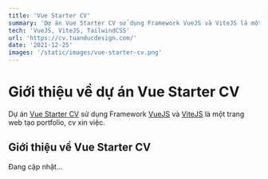 ```yaml
---
title: 'Vue Starter CV'
summary: 'Dự án Vue Starter CV sử dụng Framework VueJS và ViteJS là một trang web tạo portfolio, cv xin việc.'
tech: 'VueJS, ViteJS, TailwindCSS'
url: 'https://cv.tuanducdesign.com/'
date: '2021-12-25'
images: '/static/images/vue-starter-cv.png'
---
```


# Giới thiệu về dự án Vue Starter CV

Dự án [Vue Starter CV](https://cv.tuanducdesign.com/) sử dụng Framework [VueJS](https://vuejs.org/) và [ViteJS](https://vitejs.dev/) là một trang web tạo portfolio, cv xin việc.

## Giới thiệu về Vue Starter CV

Đang cập nhật...
